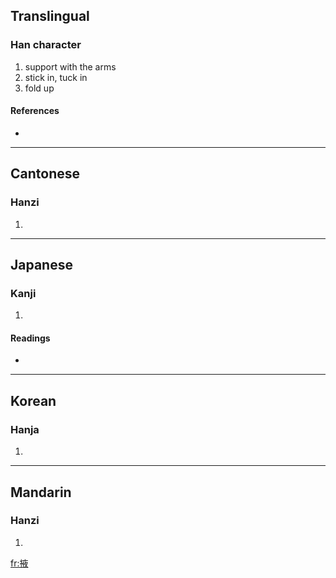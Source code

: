 ==Translingual==

===Han character===
{{Han char|rn=64|rad=手|as=08|sn=11|four=5004<sub>7</sub>|canj=手卜人大 (QYOK)}}

# support with the arms
# stick in, tuck in
# fold up

====References====
* {{Han ref|kx=0437.190|dkj=12262|dj=0787.080|hdz=31903.050|uh=6396|ud=25494|bh=B1B3|bd=45491}}

----

==Cantonese==

===Hanzi===
{{yue-hanzi|jyut=|y=yik6}}

# {{defn|Cantonese}}

----

==Japanese==

===Kanji===
{{ja-kanji|grade=|rs=手08}}

# {{defn|Japanese}}

====Readings====
* {{ja-readings|on=[[えき]] (eki)|kun=[[わきばさむ]] (wakibasamu), [[たすける]] (tasukeru), [[わき]] (waki)}}

----

==Korean==

===Hanja===
{{ko-hanja|hangeul=액|eumhun=|rv=aek|mr=aek|y=ayk}}

# {{defn|Korean}}

----

==Mandarin==

===Hanzi===
{{cmn-hanzi|pin=[[yì]] ([[yi4]])|wg=i<sup>4</sup>}}

# {{defn|Mandarin}}

[[fr:掖]]